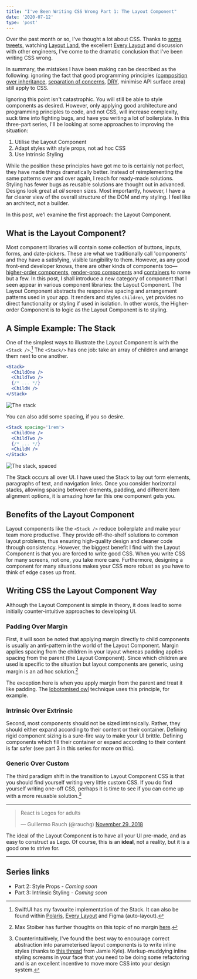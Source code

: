 ```yaml
---
title: "I've Been Writing CSS Wrong Part 1: The Layout Component"
date: '2020-07-12'
type: 'post'
---
```



Over the past month or so, I've thought a lot about CSS. Thanks to
[some tweets](https://twitter.com/jhooks/status/1254541122946228224?s=20),
watching
[Layout Land](https://www.youtube.com/channel/UC7TizprGknbDalbHplROtag),
the excellent [Every Layout](https://every-layout.dev/) and discussion
with other engineers, I've come to the dramatic conclusion that I've
been writing CSS wrong.

In summary, the mistakes I have been making
can be described as the following: ignoring the fact that good
programming principles
([composition over inheritance](https://en.wikipedia.org/wiki/Composition_over_inheritance),
[separation of concerns](https://en.wikipedia.org/wiki/Separation_of_concerns),
[DRY](https://en.wikipedia.org/wiki/Don%27t_repeat_yourself), minimise
API surface area) still apply to CSS.

Ignoring this point isn't catastrophic. You will still be able to style components as desired.
However, only applying good architecture and programming principles to
code, and not CSS, will increase complexity, suck time into fighting
bugs, and have you writing a lot of boilerplate. In this three-part
series, I'll be looking at some approaches to improving the
situation:

1. Utilise the <Concept>Layout Component</Concept>
2. Adapt styles with <Concept>style props</Concept>, not ad hoc CSS
3. Use <Concept>Intrinsic Styling</Concept>

While the position these principles have got me to is certainly not
perfect, they have made things dramatically better. Instead of
reimplementing the same patterns over and over again, I reach for
ready-made solutions. Styling has fewer bugs as reusable solutions are
thought out in advanced. Designs look great at _all_ screen sizes.
Most importantly, however, I have a far clearer view of the overall
structure of the DOM and my styling. I feel like an architect, not a
builder.

In this post, we'l examine the first approach: the <Concept>Layout Component</Concept>.

## What is the Layout Component?

Most component libraries will contain some collection of buttons,
inputs, forms, and date-pickers. These are what we traditionally call
'components' and they have a satisfying, visible tangibility to them.
However, as any good front-end developer knows, there are other kinds
of components
too—[higher-order components](https://reactjs.org/docs/higher-order-components.html),
[render-prop components](https://reactjs.org/docs/render-props.html#use-render-props-for-cross-cutting-concerns)
and
[containers](https://medium.com/@dan_abramov/smart-and-dumb-components-7ca2f9a7c7d0)
to name but a few. In this post, I shall introduce a new category of
component that I seen appear in various component libraries: the <Concept>Layout Component</Concept>. The <Concept>Layout Component</Concept> abstracts the
responsive spacing and arrangement patterns used in your app. It
renders and styles `children`, yet provides no direct functionality or
styling if used in isolation. In other words, the Higher-order
Component is to logic as the <Concept>Layout Component</Concept> is to styling.

## A Simple Example: The Stack

One of the simplest ways to illustrate the <Concept>Layout Component</Concept> is
with the `<Stack />`.[^1] The `<Stack/>` has one job: take an array of children
and arrange them next to one another.

```jsx
<Stack>
  <ChildOne />
  <ChildTwo />
  {/* ... */}
  <ChildN />
</Stack>
```

![The stack](stack.jpg)

You can also add some spacing, if you so desire.

```jsx
<Stack spacing='1rem'>
  <ChildOne />
  <ChildTwo />
  {/* ... */}
  <ChildN />
</Stack>
```

![The stack, spaced](stack-spaced.jpg)

The Stack occurs all over UI. I have used the Stack to lay out form elements, paragraphs of text, and navigation links. Once you consider horizontal stacks, allowing spacing between elements, padding, and different item alignment options, it is amazing how far this one component gets you.

## Benefits of the Layout Component

Layout components like the `<Stack />` reduce boilerplate and make your team more productive. They provide off-the-shelf solutions to common layout problems, thus ensuring high-quality design and cleaner code through consistency.
However, the biggest benefit I find with the <Concept>Layout Component</Concept> is that you are forced to write good CSS. When you write CSS for many screens, not one, you take more care. Furthermore, designing a component for many situations makes your CSS more robust as you have to think of edge cases up front.

## Writing CSS the Layout Component Way

Although the Layout Component is simple in theory, it does lead to some initially counter-intuitive approaches to developing UI.

### Padding Over Margin

First, it will soon be noted that applying margin directly to child components is  usually an anti-pattern in the world of the <Concept>Layout Component</Concept>. Margin applies spacing from the children in your layout whereas padding applies spacing from the parent (the <Concept>Layout Component</Concept>). Since which children are used is specific to the situation but layout components are generic, using margin is an ad hoc solution.[^2]

The exception here is when you apply margin from the parent and treat it like padding. The [lobotomised owl](https://twitter.com/adamwathan/status/1251841866242367488?s=20) technique uses this principle, for example.

### Intrinsic Over Extrinsic

Second, most components should not be sized intrinsically. Rather, they should either expand according to their content or their container. Defining rigid component sizing is a sure-fire way to make your UI brittle. Defining components which fill their container or expand according to their content is far safer (see part 3 in this series for more on this).

### Generic Over Custom

The third paradigm shift in the transition to <Concept>Layout Component</Concept> CSS is that you should find yourself writing very little custom CSS. If you do find yourself writing one-off CSS, perhaps it is time to see if you can come up with a more reusable solution.[^3]

---

<blockquote class="twitter-tweet"><p lang="en" dir="ltr">React is Legos for adults</p>&mdash; Guillermo Rauch (@rauchg) <a href="https://twitter.com/rauchg/status/1068183829737664512?ref_src=twsrc%5Etfw">November 29, 2018</a></blockquote>

The ideal of the <Concept>Layout Component</Concept> is to have all your UI pre-made, and as easy to construct as Lego. Of course, this is an __ideal__, not a reality, but it is a good one to strive for.

---

## Series links

- Part 2: Style Props - _Coming soon_
- Part 3: Intrinsic Styling - _Coming soon_


[^1]:  SwiftUI has my favourite implementation of the Stack. It can also be found within [Polaris](https://polaris.shopify.com/components/structure/stack#navigation), [Every Layout](https://every-layout.dev/) and Figma (auto-layout).

[^2]: Max Stoiber has further thoughts on this topic of no margin [here](https://mxstbr.com/thoughts/margin).

[^3]: Counterintuitively, I've found the best way to encourage correct abstraction into parameterised layout components is to write inline styles (thanks to [this thread](https://twitter.com/buildsghost/status/1251218278434791424?s=20) from Jamie Kyle). Markup-muddying inline styling screams in your face that you need to be doing some refactoring and is an excellent incentive to move more CSS into your design system.

